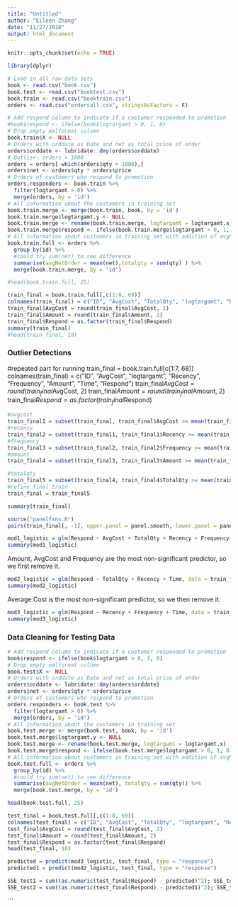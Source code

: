 ```yaml
---
title: "Untitled"
author: "Eileen Zhang"
date: "11/27/2018"
output: html_document
---
```


```r
knitr::opts_chunk$set(echo = TRUE)
```


```r
library(dplyr)
```

```r
# Load in all raw data sets
book <- read.csv("book.csv")
book.test <- read.csv("booktest.csv")
book.train <- read.csv("booktrain.csv")
orders <- read.csv("ordersall.csv", stringsAsFactors = F)
```

```r
# Add respond column to indicate if a customer responded to promotion
#book$respond <- ifelse(book$logtargamt > 0, 1, 0)
# Drop empty malformat column
book.train$X <- NULL
# Orders with orddate as Date and net as total price of order
orders$orddate <- lubridate::dmy(orders$orddate)
# Outlier: orders > 1000
orders = orders[-which(orders$qty > 1000),]
orders$net <- orders$qty * orders$price
# Orders of customers who respond to promotion
orders.responders <- book.train %>% 
  filter(logtargamt > 0) %>%
  merge(orders, by = 'id')
# All information about the customers in training set
book.train.merge <- merge(book.train, book, by = 'id')
book.train.merge$logtargamt.y <- NULL
book.train.merge <- rename(book.train.merge, logtargamt = logtargamt.x)
book.train.merge$respond <- ifelse(book.train.merge$logtargamt > 0, 1, 0)
# All information about customers in training set with addition of avgNetOrder
book.train.full <- orders %>% 
  group_by(id) %>% 
  #could try sum(net) to see difference
  summarise(avgNetOrder = mean(net),totalqty = sum(qty) ) %>%
  merge(book.train.merge, by = 'id') 
```

```r
#head(book.train.full, 25)
```


```r
train_final = book.train.full[,c(1:8, 69)]
colnames(train_final) = c("ID", "AvgCost", "TotalQty", "logtargamt", "Recency", "Frequency", "Amount", "Time", "Respond")
train_final$AvgCost = round(train_final$AvgCost, 2)
train_final$Amount = round(train_final$Amount, 2)
train_final$Respond = as.factor(train_final$Respond)
summary(train_final)
#head(train_final, 10)
```

### Outlier Detections


#repeated part for running
train_final = book.train.full[c(1:7, 68)]
colnames(train_final) = c("ID", "AvgCost", "logtargamt", "Recency", "Frequency", "Amount", "Time", "Respond")
train_final$AvgCost = round(train_final$AvgCost, 2)
train_final$Amount = round(train_final$Amount, 2)
train_final$Respond = as.factor(train_final$Respond)
```r
#avgcost
train_final1 = subset(train_final, train_final$AvgCost >= mean(train_final$AvgCost) - 3*sd(train_final$AvgCost) & train_final$AvgCost <= mean(train_final$AvgCost) +3*sd(train_final$AvgCost))
#recency
train_final2 = subset(train_final1, train_final1$Recency >= mean(train_final1$Recency) - 3*sd(train_final1$Recency) & train_final1$Recency <= mean(train_final1$Recency) +3*sd(train_final1$Recency))
#frequency
train_final3 = subset(train_final2, train_final2$Frequency >= mean(train_final2$Frequency) - 3*sd(train_final2$Frequency) & train_final2$Frequency <= mean(train_final2$Frequency) +3*sd(train_final2$Frequency))
#amount
train_final4 = subset(train_final3, train_final3$Amount >= mean(train_final3$Amount) - 3*sd(train_final3$Amount) & train_final3$Amount <= mean(train_final3$Amount) +3*sd(train_final3$Amount))

#totalqty
train_final5 = subset(train_final4, train_final4$TotalQty >= mean(train_final4$TotalQty) - 3*sd(train_final4$TotalQty) & train_final4$TotalQty <= mean(train_final4$TotalQty) +3*sd(train_final4$TotalQty))
#refine final train
train_final = train_final5
```

```r
summary(train_final) 
```


```r
source("panelfxns.R")
pairs(train_final[, -1], upper.panel = panel.smooth, lower.panel = panel.cor, cex.labels=1.3)
```

```r
mod1_logistic = glm(Respond ~ AvgCost + TotalQty + Recency + Frequency + Amount + Time, data = train_final, family = binomial)
summary(mod1_logistic)
```

Amount, AvgCost and Frequency are the most non-significant predictor, so we first remove it.

```r
mod2_logistic = glm(Respond ~ TotalQty + Recency + Time, data = train_final, family = binomial)
summary(mod2_logistic)

```

Average Cost is the most non-significant predictor, so we then remove it.

```r
mod3_logistic = glm(Respond ~ Recency + Frequency + Time, data = train_final, family = binomial)
summary(mod3_logistic)
```



### Data Cleaning for Testing Data


```r
# Add respond column to indicate if a customer responded to promotion
book$respond <- ifelse(book$logtargamt > 0, 1, 0)
# Drop empty malformat column
book.test$X <- NULL
# Orders with orddate as Date and net as total price of order
orders$orddate <- lubridate::dmy(orders$orddate)
orders$net <- orders$qty * orders$price
# Orders of customers who respond to promotion
orders.responders <- book.test %>% 
  filter(logtargamt > 0) %>%
  merge(orders, by = 'id')
# All information about the customers in training set
book.test.merge <- merge(book.test, book, by = 'id')
book.test.merge$logtargamt.y <- NULL
book.test.merge <- rename(book.test.merge, logtargamt = logtargamt.x)
book.test.merge$respond <- ifelse(book.test.merge$logtargamt > 0, 1, 0)
# All information about customers in training set with addition of avgNetOrder
book.test.full <- orders %>% 
  group_by(id) %>% 
  #could try sum(net) to see difference
  summarise(avgNetOrder = mean(net), totalqty = sum(qty)) %>%
  merge(book.test.merge, by = 'id')
```

```r
head(book.test.full, 25)
```

```r
test_final = book.test.full[,c(1:8, 69)]
colnames(test_final) = c("ID", "AvgCost", "TotalQty", "logtargamt", "Recency", "Frequency", "Amount", "Time", "Respond")
test_final$AvgCost = round(test_final$AvgCost, 2)
test_final$Amount = round(test_final$Amount, 2)
test_final$Respond = as.factor(test_final$Respond)
head(test_final, 10)
```

```r
predicted = predict(mod3_logistic, test_final, type = "response")
predicted1 = predict(mod2_logistic, test_final, type = "response")
```

```r
SSE_test1 = sum((as.numeric(test_final$Respond) - predicted)^2); SSE_test1
SSE_test2 = sum((as.numeric(test_final$Respond) - predicted1)^2); SSE_test2
```

```